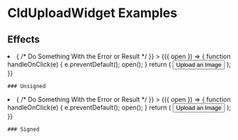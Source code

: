 



<Head>
  <title>CldUploadWidget Examples - Next Cloudinary</title>
  <meta name="og:title" content="CldUploadWidget Examples - Next Cloudinary" />
  <meta name="og:url" content={`https://next-cloudinary.spacejelly.dev/components/clduploadwidget/examples`} />
</Head>

<OgImage
  title="CldUploadWidget Examples"
  twitterTitle="CldUploadWidget Examples"
/>

# CldUploadWidget Examples

## Effects

<ImageGrid>
  <li>
    <CldUploadWidget
      signed={false}
      options={{
        cloudName: process.env.NEXT_PUBLIC_CLOUDINARY_CLOUD_NAME,
        uploadPreset:
          process.env.NEXT_PUBLIC_CLOUDINARY_UPLOAD_PRESET,
      }}
      onUpload={(error, result) => {
        /* Do Something With the Error or Result */
      }}
    >
      {({ open }) => {
        function handleOnClick(e) {
          e.preventDefault();
          open();
        }
        return (
          <button
            className={styles.uploadButton}
            onClick={handleOnClick}
          >
            Upload an Image
          </button>
        );
      }}
    </CldUploadWidget>

    ### Unsigned

  </li>
  <li>
    <CldUploadWidget
      signed={true}
      signatureEndpoint="/api/sign-cloudinary-params"
      options={{
        cloudName: process.env.NEXT_PUBLIC_CLOUDINARY_CLOUD_NAME,
        uploadPreset:
          process.env.NEXT_PUBLIC_CLOUDINARY_UPLOAD_PRESET,
        apiKey: process.env.NEXT_PUBLIC_CLOUDINARY_API_KEY,
      }}
      onUpload={(error, result) => {
        /* Do Something With the Error or Result */
      }}
    >
      {({ open }) => {
        function handleOnClick(e) {
          e.preventDefault();
          open();
        }
        return (
          <button
            className={styles.uploadButton}
            onClick={handleOnClick}
          >
            Upload an Image
          </button>
        );
      }}
    </CldUploadWidget>

    ### Signed

  </li>
</ImageGrid>